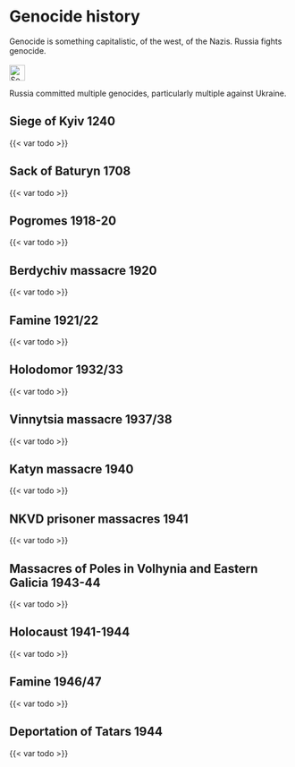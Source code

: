 # Genocide history {#sec-genocide-history}

::: {.callout-caution title="Myth"}
Genocide is something capitalistic, of the west, of the Nazis. 
Russia fights genocide.
[<br></br>![Search for topic in EUvsDisinfo](../all_common_img/EUvsDisinfo_400x240.jpg){height=2em}](https://euvsdisinfo.eu/disinformation-cases/?text=genocide%20russia&sort=relevance)
:::

::: {.callout-tip title="Truth"}
Russia committed multiple genocides, particularly multiple against Ukraine.
:::


## Siege of Kyiv 1240

{{< var todo >}}


## Sack of Baturyn 1708

{{< var todo >}}


## Pogromes 1918-20

{{< var todo >}}


## Berdychiv massacre 1920

{{< var todo >}}


## Famine 1921/22

{{< var todo >}}


## Holodomor 1932/33

{{< var todo >}}


## Vinnytsia massacre 1937/38

{{< var todo >}}


## Katyn massacre 1940

{{< var todo >}}


## NKVD prisoner massacres 1941

{{< var todo >}}


## Massacres of Poles in Volhynia and Eastern Galicia 1943-44

{{< var todo >}}


## Holocaust 1941-1944

{{< var todo >}}


## Famine 1946/47

{{< var todo >}}


## Deportation of Tatars 1944

{{< var todo >}}


